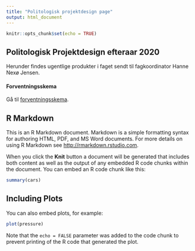 ```yaml
---
title: "Politologisk projektdesign page"
output: html_document
---
```


```r
knitr::opts_chunk$set(echo = TRUE)
```

## Politologisk Projektdesign efteraar 2020
Herunder findes ugentlige produkter i faget sendt til fagkoordinator Hanne Nexø Jensen.

#### Forventningsskema
Gå til [forventningsskema](public/files/Forventningsskema.pdf).

## R Markdown

This is an R Markdown document. Markdown is a simple formatting syntax for authoring HTML, PDF, and MS Word documents. For more details on using R Markdown see <http://rmarkdown.rstudio.com>.

When you click the **Knit** button a document will be generated that includes both content as well as the output of any embedded R code chunks within the document. You can embed an R code chunk like this:

```r
summary(cars)
```

## Including Plots

You can also embed plots, for example:

```r
plot(pressure)
```

Note that the `echo = FALSE` parameter was added to the code chunk to prevent printing of the R code that generated the plot.
